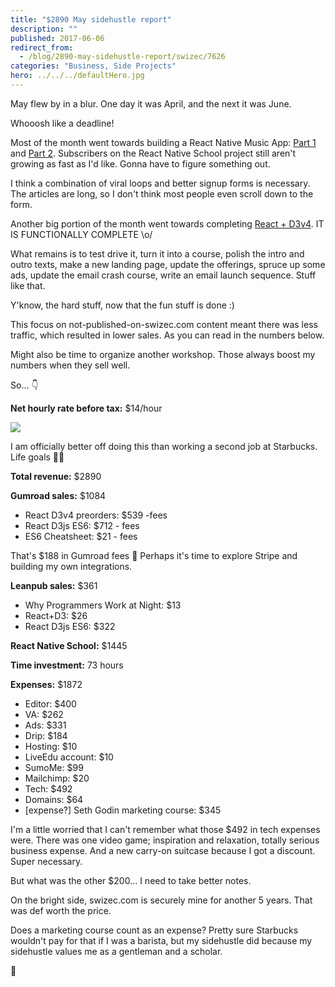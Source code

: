 ```yaml
---
title: "$2890 May sidehustle report"
description: ""
published: 2017-06-06
redirect_from:
  - /blog/2890-may-sidehustle-report/swizec/7626
categories: "Business, Side Projects"
hero: ../../../defaultHero.jpg
---
```


May flew by in a blur. One day it was April, and the next it was June.

Whooosh like a deadline!

Most of the month went towards building a React Native Music App: [Part 1](https://school.shoutem.com/lectures/build-react-native-music-app-tutorial-part1/) and [Part 2](https://school.shoutem.com/lectures/react-native-soundcloud-streaming-app-tutorial-part-2/). Subscribers on the React Native School project still aren't growing as fast as I'd like. Gonna have to figure something out.

I think a combination of viral loops and better signup forms is necessary. The articles are long, so I don't think most people even scroll down to the form.

Another big portion of the month went towards completing [React + D3v4](https://gum.co/mTWg). IT IS FUNCTIONALLY COMPLETE \\o/

What remains is to test drive it, turn it into a course, polish the intro and outro texts, make a new landing page, update the offerings, spruce up some ads, update the email crash course, write an email launch sequence. Stuff like that.

Y'know, the hard stuff, now that the fun stuff is done :)

This focus on not-published-on-swizec.com content meant there was less traffic, which resulted in lower sales. As you can read in the numbers below.

Might also be time to organize another workshop. Those always boost my numbers when they sell well.

So… 👇

**Net hourly rate before tax:** $14/hour

![](https://swizec.com/blog/wp-content/uploads/2017/06/starbucks-salary.png)

I am officially better off doing this than working a second job at Starbucks. Life goals 💪🏼

**Total revenue:** $2890

**Gumroad sales:** $1084

- React D3v4 preorders: $539 -fees
- React D3js ES6: $712 - fees
- ES6 Cheatsheet: $21 - fees

That's $188 in Gumroad fees 🤔 Perhaps it's time to explore Stripe and building my own integrations.

**Leanpub sales:** $361

- Why Programmers Work at Night: $13
- React+D3: $26
- React D3js ES6: $322

**React Native School:** $1445

**Time investment:** 73 hours

**Expenses:** $1872

- Editor: $400
- VA: $262
- Ads: $331
- Drip: $184
- Hosting: $10
- LiveEdu account: $10
- SumoMe: $99
- Mailchimp: $20
- Tech: $492
- Domains: $64
- \[expense?] Seth Godin marketing course: $345

I'm a little worried that I can't remember what those $492 in tech expenses were. There was one video game; inspiration and relaxation, totally serious business expense. And a new carry-on suitcase because I got a discount. Super necessary.

But what was the other $200… I need to take better notes.

On the bright side, swizec.com is securely mine for another 5 years. That was def worth the price.

Does a marketing course count as an expense? Pretty sure Starbucks wouldn't pay for that if I was a barista, but my sidehustle did because my sidehustle values me as a gentleman and a scholar.

🤔
